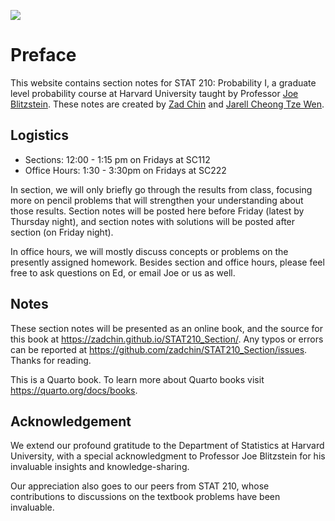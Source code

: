 ![](assets/img/stat210-logo.png)

# Preface {.unnumbered}

This website contains section notes for STAT 210: Probability I, a graduate level probability course at Harvard University taught by Professor [Joe Blitzstein](mailto:blitz@g.harvard.edu). These notes are created by [Zad Chin](mailto:zadchin@college.harvard.edu) and [Jarell Cheong Tze Wen](mailto:jarellcheong@college.harvard.edu). 

## Logistics

- Sections: 12:00 - 1:15 pm on Fridays at SC112
- Office Hours: 1:30 - 3:30pm on Fridays at SC222

In section, we will only briefly go through the results from class, focusing more on pencil problems that will strengthen your understanding about those results. Section notes will be posted here before Friday (latest by Thursday night), and section notes with solutions will be posted after section (on Friday night). 

In office hours, we will mostly discuss concepts or problems on the presently assigned homework. Besides section and office hours, please feel free to ask questions on Ed, or email Joe or us as well.


## Notes

These section notes will be presented as an online book, and the source for this book at <https://zadchin.github.io/STAT210_Section/>. Any typos or errors can be reported at <https://github.com/zadchin/STAT210_Section/issues>. Thanks for reading. 


This is a Quarto book. To learn more about Quarto books visit <https://quarto.org/docs/books>. 

## Acknowledgement

We extend our profound gratitude to the Department of Statistics at Harvard University,
with a special acknowledgment to Professor Joe Blitzstein for his invaluable insights and knowledge-sharing.

Our appreciation also goes to our peers from STAT 210, whose contributions to discussions
on the textbook problems have been invaluable.

 





$\,$
